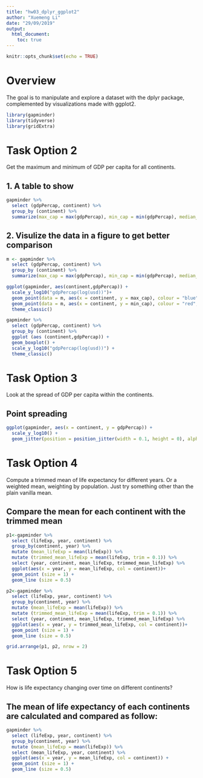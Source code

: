 ```yaml
---
title: "hw03_dplyr_ggplot2"
author: "Xuemeng Li"
date: "29/09/2019"
output: 
  html_document:
    toc: true
---
```


```r
knitr::opts_chunk$set(echo = TRUE)
```

# Overview
The goal is to manipulate and explore a dataset with the dplyr package, complemented by visualizations made with ggplot2. 

```r
library(gapminder)
library(tidyverse)
library(gridExtra)
```


# Task Option 2
Get the maximum and minimum of GDP per capita for all continents.

## 1. A table to show 
```r
gapminder %>% 
  select (gdpPercap, continent) %>%
  group_by (continent) %>%
  summarize(max_cap = max(gdpPercap), min_cap = min(gdpPercap), median_cap = median(gdpPercap))
```


## 2. Visulize the data in a figure to get better comparison


```r
m <- gapminder %>% 
  select (gdpPercap, continent) %>%
  group_by (continent) %>%
  summarize(max_cap = max(gdpPercap), min_cap = min(gdpPercap), median_cap = median(gdpPercap))

ggplot(gapminder, aes(continent,gdpPercap)) +
  scale_y_log10("gdpPercap(log(usd))")+
  geom_point(data = m, aes(x = continent, y = max_cap), colour = "blue", size = 3) +
  geom_point(data = m, aes(x = continent, y = min_cap), colour = "red", size = 3) +
  theme_classic()
```

```r
gapminder %>% 
  select (gdpPercap, continent) %>%
  group_by (continent) %>%
  ggplot (aes (continent,gdpPercap)) +
  geom_boxplot() +
  scale_y_log10("gdpPercap(log(usd))") +
  theme_classic()
```

# Task Option 3
Look at the spread of GDP per capita within the continents.

## Point spreading
```r
ggplot(gapminder, aes(x = continent, y = gdpPercap)) +
  scale_y_log10() +
  geom_jitter(position = position_jitter(width = 0.1, height = 0), alpha = 1/4)
```


# Task Option 4
Compute a trimmed mean of life expectancy for different years. Or a weighted mean, weighting by population. Just try something other than the plain vanilla mean.

## Compare the mean for each continent with the trimmed mean 
```r
p1<-gapminder %>% 
  select (lifeExp, year, continent) %>%
  group_by(continent, year) %>%
  mutate (mean_lifeExp = mean(lifeExp)) %>%
  mutate (trimmed_mean_lifeExp = mean(lifeExp, trim = 0.1)) %>%
  select (year, continent, mean_lifeExp, trimmed_mean_lifeExp) %>%
  ggplot(aes(x = year, y = mean_lifeExp, col = continent))+
  geom_point (size = 1) +
  geom_line (size = 0.5) 

p2<-gapminder %>% 
  select (lifeExp, year, continent) %>%
  group_by(continent, year) %>%
  mutate (mean_lifeExp = mean(lifeExp)) %>%
  mutate (trimmed_mean_lifeExp = mean(lifeExp, trim = 0.1)) %>%
  select (year, continent, mean_lifeExp, trimmed_mean_lifeExp) %>%
  ggplot(aes(x = year, y = trimmed_mean_lifeExp, col = continent))+
  geom_point (size = 1) +
  geom_line (size = 0.5) 

grid.arrange(p1, p2, nrow = 2)
```

# Task Option 5
How is life expectancy changing over time on different continents?

## The mean of life expectancy of each continents are calculated and compared as follow:
```r
gapminder %>% 
  select (lifeExp, year, continent) %>%
  group_by(continent, year) %>%
  mutate (mean_lifeExp = mean(lifeExp)) %>%
  select (mean_lifeExp, year, continent) %>%
  ggplot(aes(x = year, y = mean_lifeExp, col = continent)) +
  geom_point (size = 1) +
  geom_line (size = 0.5) 
```


